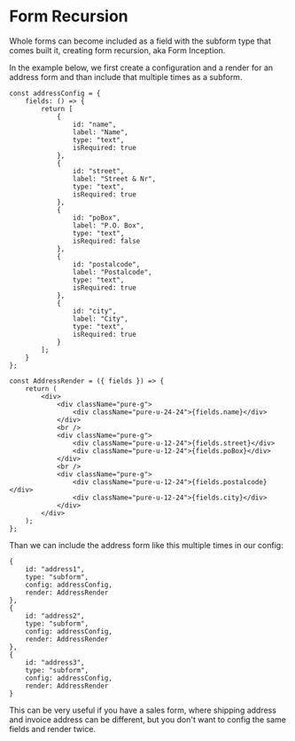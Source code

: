 # Form Recursion

Whole forms can become included as a field with the subform type that comes built it, creating form recursion, aka Form Inception.

In the example below, we first create a configuration and a render for an address form and than include that multiple times as a subform.

```
const addressConfig = {
    fields: () => {
        return [
            {
                id: "name",
                label: "Name",
                type: "text",
                isRequired: true
            },
            {
                id: "street",
                label: "Street & Nr",
                type: "text",
                isRequired: true
            },
            {
                id: "poBox",
                label: "P.O. Box",
                type: "text",
                isRequired: false
            },
            {
                id: "postalcode",
                label: "Postalcode",
                type: "text",
                isRequired: true
            },
            {
                id: "city",
                label: "City",
                type: "text",
                isRequired: true
            }
        ];
    }
};

const AddressRender = ({ fields }) => {
    return (
        <div>
            <div className="pure-g">
                <div className="pure-u-24-24">{fields.name}</div>
            </div>
            <br />
            <div className="pure-g">
                <div className="pure-u-12-24">{fields.street}</div>
                <div className="pure-u-12-24">{fields.poBox}</div>
            </div>
            <br />
            <div className="pure-g">
                <div className="pure-u-12-24">{fields.postalcode}</div>
                <div className="pure-u-12-24">{fields.city}</div>
            </div>
        </div>
    );
};
```

Than we can include the address form like this multiple times in our config:

```
{
    id: "address1",
    type: "subform",
    config: addressConfig,
    render: AddressRender
},
{
    id: "address2",
    type: "subform",
    config: addressConfig,
    render: AddressRender
},
{
    id: "address3",
    type: "subform",
    config: addressConfig,
    render: AddressRender
}
```

This can be very useful if you have a sales form, where shipping address and invoice address can be different, but you don't want 
to config the same fields and render twice.